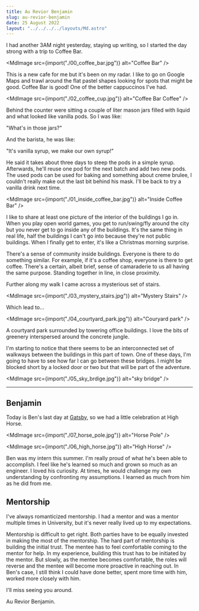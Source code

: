 ```yaml
---
title: Au Revior Benjamin
slug: au-revior-benjamin
date: 25 August 2022
layout: "../../../../layouts/Md.astro"
---
```



I had another 3AM night yesterday, staying up writing, so I started the
day strong with a trip to Coffee Bar.

<MdImage src={import("./00_coffee_bar.jpg")} alt="Coffee Bar" />

This is a new cafe for me but it's been on my radar.
I like to go on Google Maps and trawl around the flat pastel shapes looking for
spots that might be good.
Coffee Bar is good!
One of the better cappuccinos I've had.

<MdImage src={import("./02_coffee_cup.jpg")} alt="Coffee Bar Coffee" />

Behind the counter were sitting a couple of liter mason jars filled with liquid and what looked like vanilla pods.
So I was like:

"What's in those jars?"

And the barista, he was like:

"It's vanilla syrup, we make our own syrup!"

He said it takes about three days to steep the pods in a simple syrup.
Afterwards, he'll reuse one pod for the next batch and add two new pods.
The used pods can be used for baking and something about creme brulee,
I couldn't really make out the last bit behind his mask.
I'll be back to try a vanilla drink next time.

<MdImage src={import("./01_inside_coffee_bar.jpg")} alt="Inside Coffee Bar" />

I like to share at least one picture of the interior of the buildings I go in.
When you play open world games, you get to run/swing/fly around the city but you never get to go inside any of the buildings.
It's the same thing in real life, half the buildings I can't go into because they're not public buildings.
When I finally get to enter, it's like a Christmas morning surprise.

There's a sense of community inside buildings.
Everyone is there to do something similar.
For example, if it's a coffee shop, everyone is there to get coffee.
There's a certain, albeit brief, sense of camaraderie to us all having the same purpose.
Standing together in line, in close proximity.

Further along my walk I came across a mysterious set of stairs.

<MdImage src={import("./03_mystery_stairs.jpg")} alt="Mystery Stairs" />

Which lead to...

<MdImage src={import("./04_courtyard_park.jpg")} alt="Couryard park" />

A courtyard park surrounded by towering office buildings.
I love the bits of greenery interspersed around the concrete jungle.

I'm starting to notice that there seems to be an interconnected set of walkways between the buildings in this part of town.
One of these days, I'm going to have to see how far I can go between these bridges.
I might be blocked short by a locked door or two but that will be part of the adventure.

<MdImage src={import("./05_sky_brdige.jpg")} alt="sky bridge" />

---

## Benjamin

Today is Ben's last day at [Gatsby](https://gatsby.events), so we had a little celebration at High Horse.

<MdImage src={import("./07_horse_pole.jpg")} alt="Horse Pole" />

<MdImage src={import("./06_high_horse.jpg")} alt="High Horse" />

Ben was my intern this summer.
I'm really proud of what he's been able to accomplish.
I feel like he's learned so much and grown so much as an engineer.
I loved his curiosity.
At times, he would challenge my own understanding by confronting my assumptions.
I learned as much from him as he did from me.

## Mentorship

I've always romanticized mentorship.
I had a mentor and was a mentor multiple times in University,
but it's never really lived up to my expectations.

Mentorship is difficult to get right.
Both parties have to be equally invested in making the most of the mentorship.
The hard part of mentorship is building the initial trust.
The mentee has to feel comfortable coming to the mentor for help.
In my experience, building this trust has to be initiated by the mentor.
But slowly, as the mentee becomes comfortable, the roles will reverse and the mentee will become more proactive in reaching out.
In Ben's case, I still think I could have done better, spent more time with him, worked more closely with him.

I'll miss seeing you around.

Au Revior Benjamin.

<YouTube
  src="https://www.youtube.com/embed/GwJ9Itk2oMQ"
  title="YouTube video player"
  frameborder="0"
  allow="accelerometer; autoplay; clipboard-write; encrypted-media; gyroscope; picture-in-picture"
  allowfullscreen
/>
